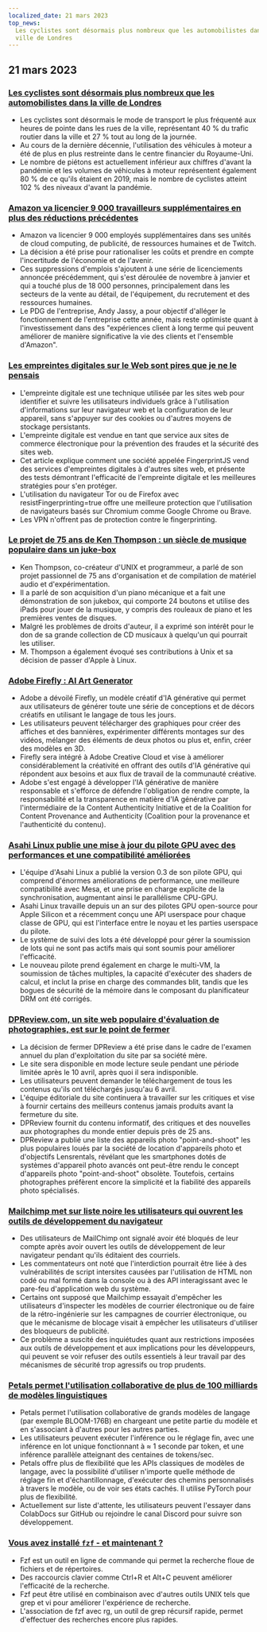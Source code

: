 ```yaml
---
localized_date: 21 mars 2023
top_news:
  Les cyclistes sont désormais plus nombreux que les automobilistes dans la
  ville de Londres
---
```




<CallToAction />

<Steps>

## 21 mars 2023

### [Les cyclistes sont désormais plus nombreux que les automobilistes dans la ville de Londres](https://www.forbes.com/sites/carltonreid/2023/03/01/cyclists-now-outnumber-motorists-in-city-of-london/?ref=hackernewsgpt.com)

- Les cyclistes sont désormais le mode de transport le plus fréquenté aux heures de pointe dans les rues de la ville, représentant 40 % du trafic routier dans la ville et 27 % tout au long de la journée.
- Au cours de la dernière décennie, l'utilisation des véhicules à moteur a été de plus en plus restreinte dans le centre financier du Royaume-Uni.
- Le nombre de piétons est actuellement inférieur aux chiffres d'avant la pandémie et les volumes de véhicules à moteur représentent également 80 % de ce qu'ils étaient en 2019, mais le nombre de cyclistes atteint 102 % des niveaux d'avant la pandémie.

### [Amazon va licencier 9 000 travailleurs supplémentaires en plus des réductions précédentes](https://www.cnbc.com/2023/03/20/amazon-layoffs-company-to-cut-off-9000-more-workers.html?ref=hackernewsgpt.com)

- Amazon va licencier 9 000 employés supplémentaires dans ses unités de cloud computing, de publicité, de ressources humaines et de Twitch.
- La décision a été prise pour rationaliser les coûts et prendre en compte l'incertitude de l'économie et de l'avenir.
- Ces suppressions d'emplois s'ajoutent à une série de licenciements annoncée précédemment, qui s'est déroulée de novembre à janvier et qui a touché plus de 18 000 personnes, principalement dans les secteurs de la vente au détail, de l'équipement, du recrutement et des ressources humaines.
- Le PDG de l'entreprise, Andy Jassy, a pour objectif d'alléger le fonctionnement de l'entreprise cette année, mais reste optimiste quant à l'investissement dans des "expériences client à long terme qui peuvent améliorer de manière significative la vie des clients et l'ensemble d'Amazon".

### [Les empreintes digitales sur le Web sont pires que je ne le pensais](https://www.bitestring.com/posts/2023-03-19-web-fingerprinting-is-worse-than-I-thought.html?ref=hackernewsgpt.com)

- L'empreinte digitale est une technique utilisée par les sites web pour identifier et suivre les utilisateurs individuels grâce à l'utilisation d'informations sur leur navigateur web et la configuration de leur appareil, sans s'appuyer sur des cookies ou d'autres moyens de stockage persistants.
- L'empreinte digitale est vendue en tant que service aux sites de commerce électronique pour la prévention des fraudes et la sécurité des sites web.
- Cet article explique comment une société appelée FingerprintJS vend des services d'empreintes digitales à d'autres sites web, et présente des tests démontrant l'efficacité de l'empreinte digitale et les meilleures stratégies pour s'en protéger.
- L'utilisation du navigateur Tor ou de Firefox avec resistFingerprinting=true offre une meilleure protection que l'utilisation de navigateurs basés sur Chromium comme Google Chrome ou Brave.
- Les VPN n'offrent pas de protection contre le fingerprinting.

### [Le projet de 75 ans de Ken Thompson : un siècle de musique populaire dans un juke-box](https://www.youtube.com/watch?v=kaandEt_pKw&ref=hackernewsgpt.com)

- Ken Thompson, co-créateur d'UNIX et programmeur, a parlé de son projet passionnel de 75 ans d'organisation et de compilation de matériel audio et d'expérimentation.
- Il a parlé de son acquisition d'un piano mécanique et a fait une démonstration de son jukebox, qui comporte 24 boutons et utilise des iPads pour jouer de la musique, y compris des rouleaux de piano et les premières ventes de disques.
- Malgré les problèmes de droits d'auteur, il a exprimé son intérêt pour le don de sa grande collection de CD musicaux à quelqu'un qui pourrait les utiliser.
- M. Thompson a également évoqué ses contributions à Unix et sa décision de passer d'Apple à Linux.

### [Adobe Firefly : AI Art Generator](https://www.adobe.com/sensei/generative-ai/firefly.html?ref=hackernewsgpt.com)

- Adobe a dévoilé Firefly, un modèle créatif d'IA générative qui permet aux utilisateurs de générer toute une série de conceptions et de décors créatifs en utilisant le langage de tous les jours.
- Les utilisateurs peuvent télécharger des graphiques pour créer des affiches et des bannières, expérimenter différents montages sur des vidéos, mélanger des éléments de deux photos ou plus et, enfin, créer des modèles en 3D.
- Firefly sera intégré à Adobe Creative Cloud et vise à améliorer considérablement la créativité en offrant des outils d'IA générative qui répondent aux besoins et aux flux de travail de la communauté créative.
- Adobe s'est engagé à développer l'IA générative de manière responsable et s'efforce de défendre l'obligation de rendre compte, la responsabilité et la transparence en matière d'IA générative par l'intermédiaire de la Content Authenticity Initiative et de la Coalition for Content Provenance and Authenticity (Coalition pour la provenance et l'authenticité du contenu).

### [Asahi Linux publie une mise à jour du pilote GPU avec des performances et une compatibilité améliorées](https://asahilinux.org/2023/03/road-to-vulkan/?ref=hackernewsgpt.com)

- L'équipe d'Asahi Linux a publié la version 0.3 de son pilote GPU, qui comprend d'énormes améliorations de performance, une meilleure compatibilité avec Mesa, et une prise en charge explicite de la synchronisation, augmentant ainsi le parallélisme CPU-GPU.
- Asahi Linux travaille depuis un an sur des pilotes GPU open-source pour Apple Silicon et a récemment conçu une API userspace pour chaque classe de GPU, qui est l'interface entre le noyau et les parties userspace du pilote.
- Le système de suivi des lots a été développé pour gérer la soumission de lots qui ne sont pas actifs mais qui sont soumis pour améliorer l'efficacité.
- Le nouveau pilote prend également en charge le multi-VM, la soumission de tâches multiples, la capacité d'exécuter des shaders de calcul, et inclut la prise en charge des commandes blit, tandis que les bogues de sécurité de la mémoire dans le composant du planificateur DRM ont été corrigés.

### [DPReview.com, un site web populaire d'évaluation de photographies, est sur le point de fermer](https://www.dpreview.com/news/5901145460/dpreview-com-to-close?ref=hackernewsgpt.com)

- La décision de fermer DPReview a été prise dans le cadre de l'examen annuel du plan d'exploitation du site par sa société mère.
- Le site sera disponible en mode lecture seule pendant une période limitée après le 10 avril, après quoi il sera indisponible.
- Les utilisateurs peuvent demander le téléchargement de tous les contenus qu'ils ont téléchargés jusqu'au 6 avril.
- L'équipe éditoriale du site continuera à travailler sur les critiques et vise à fournir certains des meilleurs contenus jamais produits avant la fermeture du site.
- DPReview fournit du contenu informatif, des critiques et des nouvelles aux photographes du monde entier depuis près de 25 ans.
- DPReview a publié une liste des appareils photo "point-and-shoot" les plus populaires loués par la société de location d'appareils photo et d'objectifs Lensrentals, révélant que les smartphones dotés de systèmes d'appareil photo avancés ont peut-être rendu le concept d'appareils photo "point-and-shoot" obsolète. Toutefois, certains photographes préfèrent encore la simplicité et la fiabilité des appareils photo spécialisés.

### [Mailchimp met sur liste noire les utilisateurs qui ouvrent les outils de développement du navigateur](http://news.ycombinator.com/item?id=35235732&ref=hackernewsgpt.com)

- Des utilisateurs de MailChimp ont signalé avoir été bloqués de leur compte après avoir ouvert les outils de développement de leur navigateur pendant qu'ils éditaient des courriels.
- Les commentateurs ont noté que l'interdiction pourrait être liée à des vulnérabilités de script intersites causées par l'utilisation de HTML non codé ou mal formé dans la console ou à des API interagissant avec le pare-feu d'application web du système.
- Certains ont supposé que Mailchimp essayait d'empêcher les utilisateurs d'inspecter les modèles de courrier électronique ou de faire de la rétro-ingénierie sur les campagnes de courrier électronique, ou que le mécanisme de blocage visait à empêcher les utilisateurs d'utiliser des bloqueurs de publicité.
- Ce problème a suscité des inquiétudes quant aux restrictions imposées aux outils de développement et aux implications pour les développeurs, qui peuvent se voir refuser des outils essentiels à leur travail par des mécanismes de sécurité trop agressifs ou trop prudents.

### [Petals permet l'utilisation collaborative de plus de 100 milliards de modèles linguistiques](https://petals.ml/?ref=hackernewsgpt.com)

- Petals permet l'utilisation collaborative de grands modèles de langage (par exemple BLOOM-176B) en chargeant une petite partie du modèle et en s'associant à d'autres pour les autres parties.
- Les utilisateurs peuvent exécuter l'inférence ou le réglage fin, avec une inférence en lot unique fonctionnant à ≈ 1 seconde par token, et une inférence parallèle atteignant des centaines de tokens/sec.
- Petals offre plus de flexibilité que les APIs classiques de modèles de langage, avec la possibilité d'utiliser n'importe quelle méthode de réglage fin et d'échantillonnage, d'exécuter des chemins personnalisés à travers le modèle, ou de voir ses états cachés. Il utilise PyTorch pour plus de flexibilité.
- Actuellement sur liste d'attente, les utilisateurs peuvent l'essayer dans ColabDocs sur GitHub ou rejoindre le canal Discord pour suivre son développement.

### [Vous avez installé `fzf` - et maintenant ?](https://andrew-quinn.me/fzf/?ref=hackernewsgpt.com)

- Fzf est un outil en ligne de commande qui permet la recherche floue de fichiers et de répertoires.
- Des raccourcis clavier comme Ctrl+R et Alt+C peuvent améliorer l'efficacité de la recherche.
- Fzf peut être utilisé en combinaison avec d'autres outils UNIX tels que grep et vi pour améliorer l'expérience de recherche.
- L'association de fzf avec rg, un outil de grep récursif rapide, permet d'effectuer des recherches encore plus rapides.

</Steps>

